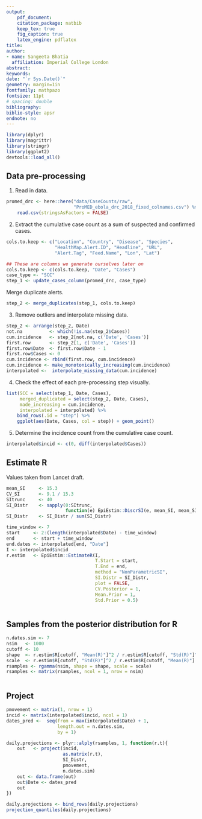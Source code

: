 ```yaml
---
output: 
    pdf_document:
    citation_package: natbib
    keep_tex: true
    fig_caption: true
    latex_engine: pdflatex
title: 
author:
- name: Sangeeta Bhatia
  affiliation: Imperial College London
abstract: 
keywords: 
date: "`r Sys.Date()`"
geometry: margin=1in
fontfamily: mathpazo
fontsize: 11pt
# spacing: double
bibliography: 
biblio-style: apsr
endnote: no
---
```



```r
library(dplyr)
library(magrittr)
library(stringr)
library(ggplot2)
devtools::load_all()
```
## Data pre-processing

1. Read in data.
```r
promed_drc <- here::here("data/CaseCounts/raw",
                         "ProMED_ebola_drc_2018_fixed_colnames.csv") %>%
    read.csv(stringsAsFactors = FALSE)

```

2. Extract the cumulative case count as a sum of suspected and
confirmed cases.

```r
cols.to.keep <- c("Location", "Country", "Disease", "Species",
                  "HealthMap.Alert.ID", "Headline", "URL",
                  "Alert.Tag", "Feed.Name", "Lon", "Lat")

## These are columns we generate ourselves later on
cols.to.keep <- c(cols.to.keep, "Date", "Cases")
case_type <- "SCC"
step_1 <- update_cases_column(promed_drc, case_type)

```

Merge duplicate alerts.

```r
step_2 <- merge_duplicates(step_1, cols.to.keep)
```

3. Remove outliers and interpolate missing data.

```r
step_2 <- arrange(step_2, Date)
not.na          <- which(!is.na(step_2$Cases))
cum.incidence   <- step_2[not.na, c('Date', 'Cases')]
first.row       <- step_2[1, c('Date', 'Cases')]
first.row$Date  <- first.row$Date - 1
first.row$Cases <- 0
cum.incidence <- rbind(first.row, cum.incidence)
cum.incidence <- make_monotonically_increasing(cum.incidence)
interpolated <-  interpolate_missing_data(cum.incidence)

```
4. Check the effect of each pre-processing step visually.
```r
list(SCC = select(step_1, Date, Cases),
     merged_duplicated = select(step_2, Date, Cases),
     made_increasing = cum.incidence,
     interpolated = interpolated) %>%
    bind_rows(.id = "step") %>%
    ggplot(aes(Date, Cases, col = step)) + geom_point()


```

5. Determine the incidence count from the cumulative case count.


```r
interpolated$incid <- c(0, diff(interpolated$Cases))
```

## Estimate R

Values taken from Lancet draft.

```r

mean_SI     <- 15.3
CV_SI       <- 9.1 / 15.3
SItrunc     <- 40
SI_Distr    <- sapply(0:SItrunc,
                      function(e) EpiEstim::DiscrSI(e, mean_SI, mean_SI * CV_SI))
SI_Distr    <- SI_Distr / sum(SI_Distr)


```


```r
time_window <- 7
start     <- 2:(length(interpolated$Date) - time_window)
end       <- start + time_window
end.dates <- interpolated[end, "Date"]
I <- interpolated$incid
r.estim   <- EpiEstim::EstimateR(I,
                                 T.Start = start,
                                 T.End = end,
                                 method = "NonParametricSI",
                                 SI.Distr = SI_Distr,
                                 plot = FALSE,
                                 CV.Posterior = 1,
                                 Mean.Prior = 1,
                                 Std.Prior = 0.5)



```

## Samples from the posterior distribution for R



```r
n.dates.sim <- 7
nsim   <- 1000
cutoff <- 10
shape  <- r.estim$R[cutoff, "Mean(R)"]^2 / r.estim$R[cutoff, "Std(R)"]^2
scale  <- r.estim$R[cutoff, "Std(R)"]^2 / r.estim$R[cutoff, "Mean(R)"]
rsamples <- rgamma(nsim, shape = shape, scale = scale)
rsamples <- matrix(rsamples, ncol = 1, nrow = nsim)



```

## Project

```r
pmovement <- matrix(1, nrow = 1)
incid <- matrix(interpolated$incid, ncol = 1)
dates_pred <-  seq(from = max(interpolated$Date) + 1,
                   length.out = n.dates.sim,
                   by = 1)

daily.projections <- plyr::alply(rsamples, 1, function(r.t){
    out   <- project(incid,
                     as.matrix(r.t),
                     SI_Distr,
                     pmovement,
                     n.dates.sim)
    out <- data.frame(out)
    out$Date <- dates_pred
    out
})

daily.projections <- bind_rows(daily.projections)
projection_quantiles(daily.projections)
```
